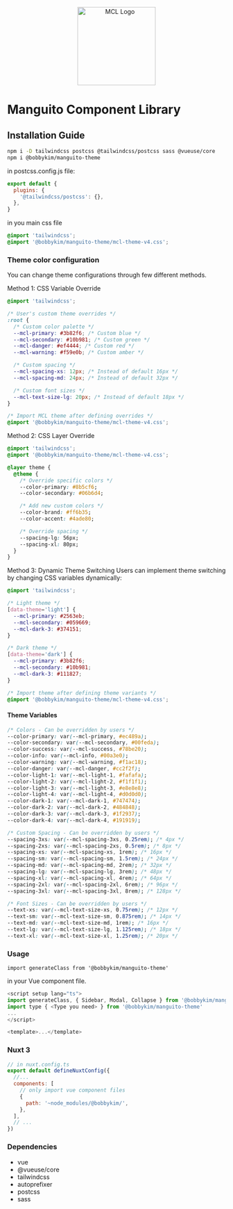 
<Meta title="Introduction/Installation" />

<p align="center">
  <img width="180" src="/mcl-logo-square.png" alt="MCL Logo" />
</p>

# Manguito Component Library

## Installation Guide

```sh
npm i -D tailwindcss postcss @tailwindcss/postcss sass @vueuse/core
npm i @bobbykim/manguito-theme
```

in postcss.config.js file:

```js
export default {
  plugins: {
    '@tailwindcss/postcss': {},
  },
}
```

in you main css file

```css
@import 'tailwindcss';
@import '@bobbykim/manguito-theme/mcl-theme-v4.css';
```

### Theme color configuration

You can change theme configurations through few different methods.

Method 1: CSS Variable Override

```css
@import 'tailwindcss';

/* User's custom theme overrides */
:root {
  /* Custom color palette */
  --mcl-primary: #3b82f6; /* Custom blue */
  --mcl-secondary: #10b981; /* Custom green */
  --mcl-danger: #ef4444; /* Custom red */
  --mcl-warning: #f59e0b; /* Custom amber */

  /* Custom spacing */
  --mcl-spacing-xs: 12px; /* Instead of default 16px */
  --mcl-spacing-md: 24px; /* Instead of default 32px */

  /* Custom font sizes */
  --mcl-text-size-lg: 20px; /* Instead of default 18px */
}

/* Import MCL theme after defining overrides */
@import '@bobbykim/manguito-theme/mcl-theme-v4.css';
```

Method 2: CSS Layer Override

```css
@import 'tailwindcss';
@import '@bobbykim/manguito-theme/mcl-theme-v4.css';

@layer theme {
  @theme {
    /* Override specific colors */
    --color-primary: #8b5cf6;
    --color-secondary: #06b6d4;

    /* Add new custom colors */
    --color-brand: #ff6b35;
    --color-accent: #4ade80;

    /* Override spacing */
    --spacing-lg: 56px;
    --spacing-xl: 80px;
  }
}
```

Method 3: Dynamic Theme Switching
Users can implement theme switching by changing CSS variables dynamically:

```css
@import 'tailwindcss';

/* Light theme */
[data-theme='light'] {
  --mcl-primary: #2563eb;
  --mcl-secondary: #059669;
  --mcl-dark-3: #374151;
}

/* Dark theme */
[data-theme='dark'] {
  --mcl-primary: #3b82f6;
  --mcl-secondary: #10b981;
  --mcl-dark-3: #111827;
}

/* Import theme after defining theme variants */
@import '@bobbykim/manguito-theme/mcl-theme-v4.css';
```

#### Theme Variables

```css
/* Colors - Can be overridden by users */
--color-primary: var(--mcl-primary, #ec489a);
--color-secondary: var(--mcl-secondary, #00feda);
--color-success: var(--mcl-success, #78be20);
--color-info: var(--mcl-info, #00a3e0);
--color-warning: var(--mcl-warning, #f1ac18);
--color-danger: var(--mcl-danger, #cc2f2f);
--color-light-1: var(--mcl-light-1, #fafafa);
--color-light-2: var(--mcl-light-2, #f1f1f1);
--color-light-3: var(--mcl-light-3, #e8e8e8);
--color-light-4: var(--mcl-light-4, #d0d0d0);
--color-dark-1: var(--mcl-dark-1, #747474);
--color-dark-2: var(--mcl-dark-2, #484848);
--color-dark-3: var(--mcl-dark-3, #1f2937);
--color-dark-4: var(--mcl-dark-4, #191919);

/* Custom Spacing - Can be overridden by users */
--spacing-3xs: var(--mcl-spacing-3xs, 0.25rem); /* 4px */
--spacing-2xs: var(--mcl-spacing-2xs, 0.5rem); /* 8px */
--spacing-xs: var(--mcl-spacing-xs, 1rem); /* 16px */
--spacing-sm: var(--mcl-spacing-sm, 1.5rem); /* 24px */
--spacing-md: var(--mcl-spacing-md, 2rem); /* 32px */
--spacing-lg: var(--mcl-spacing-lg, 3rem); /* 48px */
--spacing-xl: var(--mcl-spacing-xl, 4rem); /* 64px */
--spacing-2xl: var(--mcl-spacing-2xl, 6rem); /* 96px */
--spacing-3xl: var(--mcl-spacing-3xl, 8rem); /* 128px */

/* Font Sizes - Can be overridden by users */
--text-xs: var(--mcl-text-size-xs, 0.75rem); /* 12px */
--text-sm: var(--mcl-text-size-sm, 0.875rem); /* 14px */
--text-md: var(--mcl-text-size-md, 1rem); /* 16px */
--text-lg: var(--mcl-text-size-lg, 1.125rem); /* 18px */
--text-xl: var(--mcl-text-size-xl, 1.25rem); /* 20px */
```

### Usage

`import generateClass from '@bobbykim/manguito-theme'`

in your Vue component file.

```js
<script setup lang="ts">
import generateClass, { Sidebar, Modal, Collapse } from '@bobbykim/manguito-theme'
import type { <Type you need> } from '@bobbykim/manguito-theme'
...
</script>

<template>...</template>
```

### Nuxt 3

```js
// in nuxt.config.ts
export default defineNuxtConfig({
  //...
  components: [
    // only import vue component files
    {
      path: '~node_modules/@bobbykim/',
    },
  ],
  // ...
})
```

### Dependencies

- vue
- @vueuse/core
- tailwindcss
- autoprefixer
- postcss
- sass
